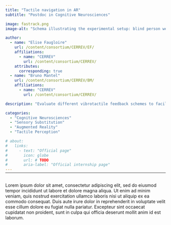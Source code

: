 ```yaml
---
title: "Tactile navigation in AR"
subtitle: "Postdoc in Cognitive Neurosciences"

image: fastrack.png
image-alt: "Schema illustrating the experimental setup: blind person wearing a tactile belt and headphones, whose position is tracked within the room"

author:
  - name: "Elise Faugloire"
    url: /content/consortium/CERREV/EF/
    affiliations:
      - name: "CERREV"
        url: /content/consortium/CERREV/
    attributes:
      corresponding: true
  - name: "Bruno Mantel"
    url: /content/consortium/CERREV/BM/
    affiliations:
      - name: "CERREV"
        url: /content/consortium/CERREV/

description: "Evaluate different vibrotactile feedback schemes to facilitate blind navigation tasks in an Augmented Reality environment with motion capture."

categories:
  - "Cognitive Neurosciences"
  - "Sensory Substitution"
  - "Augmented Reality"
  - "Tactile Perception"

# about:
#   links:
#     - text: "Official page"
#       icon: globe
#       url: # TODO
#       aria-label: "Official internship page"
---
```


<hr style="margin-bottom: 30px; margin-top: -12px">

Lorem ipsum dolor sit amet, consectetur adipiscing elit, sed do eiusmod tempor incididunt ut labore et dolore magna aliqua. Ut enim ad minim veniam, quis nostrud exercitation ullamco laboris nisi ut aliquip ex ea commodo consequat. Duis aute irure dolor in reprehenderit in voluptate velit esse cillum dolore eu fugiat nulla pariatur. Excepteur sint occaecat cupidatat non proident, sunt in culpa qui officia deserunt mollit anim id est laborum.